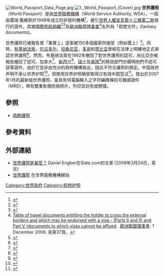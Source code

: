 {{Expand English}}
[[File:World_Passport_Data_Page.jpg|right]]
[[File:1._World_Passport_(Cover).jpg|thumb]]
'''世界護照'''（World Passport）是由[[世界服務機構|世界服務機構]]（World Service Authority, WSA），一個由蓋瑞‧戴維斯於1948年成立的非營利機構<ref>{{Cite web |url=http://www.romingerlegal.com/tenthcircuit/10th_circuit/99-1334.htm |title=99-1334 - U.S. v. Thomas - 07/07/2000<!-- Bot generated title --> |accessdate=2010-08-15 |archive-date=2010-02-06 |archive-url=https://web.archive.org/web/20100206221359/http://www.romingerlegal.com/tenthcircuit/10th_circuit/99-1334.htm |dead-url=yes }}</ref>，援引[[世界人權宣言#第十三條|世界人權宣言第十三條第二款]]發行的證件。其被[[國際民航組織|國際民航組織]]<ref>{{Cite web |url=https://www.icao.int/Meetings/mrtd-Zimbabwe2012/Documents/2-11-Esteves_Portugal-forensic.pdf |title=International Civil Aviation Organization Regional Seminar on MRTDs, Biometrics and Border Security, 27-29 November 2012, p30 |accessdate=2019-04-18 |archive-date=2020-11-04 |archive-url=https://web.archive.org/web/20201104151824/https://www.icao.int/Meetings/mrtd-Zimbabwe2012/Documents/2-11-Esteves_Portugal-forensic.pdf |dead-url=no }}</ref><ref>{{Cite web |url=https://www.icao.int/Meetings/TAG-MRTD/Documents/Tag-Mrtd-16/TagMrtd16_005_en.pdf |title=International Civil Aviation TECHNICAL ADVISORY GROUP ON MACHINE READABLE TRAVEL DOCUMENTS, TAG-MRTD/16, WP/5, 13/9/05, section 2.1.1 |accessdate=2019-04-18 |archive-date=2017-11-10 |archive-url=https://web.archive.org/web/20171110114415/https://www.icao.int/Meetings/TAG-MRTD/Documents/Tag-Mrtd-16/TagMrtd16_005_en.pdf |dead-url=no }}</ref>及[[歐洲聯盟理事會|歐洲聯盟理事會]]<ref name="European Council">[http://register.consilium.europa.eu/pdf/en/08/st16/st16225.en08.pdf Table of travel documents entitling the holder to cross the external borders and which may be endorsed with a visa - (Parts II and II) and Part V (documents to which visas cannot be affixed] {{Wayback|url=http://register.consilium.europa.eu/pdf/en/08/st16/st16225.en08.pdf |date=20110719162227 }}. [[歐洲聯盟理事會|歐洲聯盟理事會]]. 1 December 2008. 見第37頁。</ref>名列為「假想文件」(fantasy documents)。

世界護照已被報告曾「事實上」逐案被150多個國家所接受（例如蓋上{{tsl|en|Passport stamp|簽證或入出境驗訖章}}）<ref>{{cite web|url=http://www.worldgovernment.org/visas.html?s=1|title=WSA Passport Acceptance - Visas on WSA Passports|publisher=|accessdate=2010-08-15|archive-date=2011-05-12|archive-url=https://web.archive.org/web/20110512003724/http://www.worldgovernment.org/visas.html?s=1|dead-url=no}}</ref>。同時，[[布基纳法索|布基纳法索]]，[[厄瓜多尔|厄瓜多尔]]，[[坦桑尼亚|坦桑尼亚]]，[[多哥|多哥]]和[[赞比亚|赞比亚]]曾經在法律上明確地正式承認世界護照<ref>{{cite web|url=http://www.worldgovernment.org/official.html?s=1|title=Official Letters of Recognition|publisher=|access-date=2010-08-15|archive-date=2012-02-04|archive-url=https://web.archive.org/web/20120204042510/http://www.worldgovernment.org/official.html?s=1}}</ref>。然而，布基纳法索在1992年撤回了對世界護照的認可，尚比亞亦被報告撤回了認可。加拿大<ref>{{cite web|url=http://www.unhcr.org/refworld/topic,4565c2252c,4565c25f39b,3ae6ace26c,0.html|title=Refworld - Nigeria: Information on the "world passport", its validity, the issuing agency/company; on whether it is recognized as a travel document by any government; and on its use by Nigerian citizens|author=United Nations High Commissioner for Refugees|work=Refworld|accessdate=2010-08-15|archive-date=2012-11-20|archive-url=https://web.archive.org/web/20121120183135/http://www.unhcr.org/refworld/topic,4565c2252c,4565c25f39b,3ae6ace26c,0.html|dead-url=no}}</ref>、[[新西兰|新西兰]]<ref>{{Cite web |url=http://www.immigration.govt.nz/opsmanual/4851.htm |title=A2.15 Unacceptable travel documents （15/12/2006） |accessdate=2010-08-15 |archive-date=2010-08-19 |archive-url=https://web.archive.org/web/20100819073704/http://www.immigration.govt.nz/opsmanual/4851.htm |dead-url=yes }}</ref>、[[瑞士|瑞士]]{{Citation needed|date=June 2009}}及[[美国|美国]]<ref>{{Cite web |url=http://foia.state.gov/masterdocs/07fam/07m1310.pdf |title=存档副本 |accessdate=2008-03-07 |archive-date=2008-03-07 |archive-url=https://web.archive.org/web/20080307015819/http://foia.state.gov/masterdocs/07fam/07m1310.pdf |dead-url=no }}</ref>的移民部門亦聲明他們不認可該等證件，由於它並非由充分的政府機構發出，因此不符合護照的規定。中国政府声明不承认世界护照<ref>{{cite web |url=http://www.hrdonline.com/common/newsDis.SouIDC?method=soo&hrdonline=3dfce885a21f657f7306f92c5d448667&hrd=237008bc1cc4cf8b9fbdfd7efe0d6ff2&hrdtwo=46fdd22dc97c24a3260b6afeb87f7488 |title=存档副本 |accessdate=2010-11-21 |deadurl=yes |archiveurl=https://web.archive.org/web/20101201085420/http://hrdonline.com/common/newsDis.SouIDC?method=soo&hrdonline=3dfce885a21f657f7306f92c5d448667&hrd=237008bc1cc4cf8b9fbdfd7efe0d6ff2&hrdtwo=46fdd22dc97c24a3260b6afeb87f7488 |archivedate=2010-12-01 }}</ref>，但使用世界护照确曾取得过有效中国签证<ref>{{Cite web |url=http://www.worldgovernment.org/visas/2/China0001.jpg |title=存档副本 |access-date=2010-11-21 |archive-date=2016-03-05 |archive-url=https://web.archive.org/web/20160305115505/http://www.worldgovernment.org/visas/2/China0001.jpg }}</ref>。發出於2007年1月的最新版世界護照，是具有供電腦輸入之字符編碼條的可機讀證件（MRD），帶有雙重影像防偽照片，列印並封有塑膠膜。

== 參照 ==
* [[偽飾護照|偽飾護照]]

== 參考資料 ==
{{reflist}}

== 外部連結 ==
* [http://www.slate.com/id/2138567/ 世界護照是甚麼？] {{Wayback|url=http://www.slate.com/id/2138567/ |date=20060519110147 }} Daniel Engber在Slate.com的文章 (2006年3月24日，英文)
* [http://www.worldservice.org/docpass.html 世界護照] {{Wayback|url=http://www.worldservice.org/docpass.html |date=20200824125729 }}在世界服務機構網站

{{护照}}
[[Category:世界政府|Category:世界政府]]
[[Category:假想护照|Category:假想护照]]